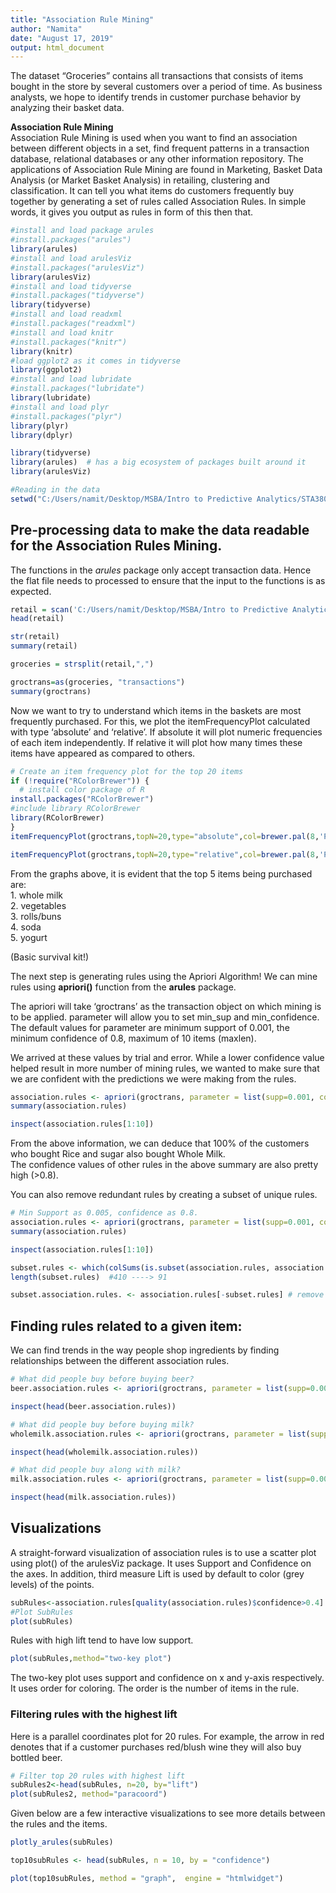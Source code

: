 ---
title: "Association Rule Mining"
author: "Namita"
date: "August 17, 2019"
output: html_document
---

The dataset "Groceries" contains all transactions that consists of items bought in the store by several customers over a period of time. As business analysts, we  hope to identify trends in customer purchase behavior by analyzing their basket data.  

**Association Rule Mining**  
Association Rule Mining is used when you want to find an association between different objects in a set, find frequent patterns in a transaction database, relational databases or any other information repository. The applications of Association Rule Mining are found in Marketing, Basket Data Analysis (or Market Basket Analysis) in retailing, clustering and classification. It can tell you what items do customers frequently buy together by generating a set of rules called Association Rules. In simple words, it gives you output as rules in form of this then that.  

```{r echo = FALSE, include = FALSE}
#install and load package arules
#install.packages("arules")
library(arules)
#install and load arulesViz
#install.packages("arulesViz")
library(arulesViz)
#install and load tidyverse
#install.packages("tidyverse")
library(tidyverse)
#install and load readxml
#install.packages("readxml")
#install and load knitr
#install.packages("knitr")
library(knitr)
#load ggplot2 as it comes in tidyverse
library(ggplot2)
#install and load lubridate
#install.packages("lubridate")
library(lubridate)
#install and load plyr
#install.packages("plyr")
library(plyr)
library(dplyr)

library(tidyverse)
library(arules)  # has a big ecosystem of packages built around it
library(arulesViz)

#Reading in the data
setwd("C:/Users/namit/Desktop/MSBA/Intro to Predictive Analytics/STA380-master/data")

```

## Pre-processing data to make the data readable for the Association Rules Mining. 

The functions in the _arules_ package only accept transaction data. Hence the flat file needs to processed to ensure that the input to the functions is as expected. 
```{r}
retail = scan('C:/Users/namit/Desktop/MSBA/Intro to Predictive Analytics/STA380-master/data/groceries.txt',what="", sep='\n')
head(retail)

str(retail)
summary(retail)

groceries = strsplit(retail,",")

groctrans=as(groceries, "transactions")
summary(groctrans)

```
Now we want to try to understand which  items in the baskets are most frequently purchased. For this, we plot the itemFrequencyPlot calculated with type 'absolute' and 'relative'. If absolute it will plot numeric frequencies of each item independently. If relative it will plot how many times these items have appeared as compared to others.

```{r}
# Create an item frequency plot for the top 20 items
if (!require("RColorBrewer")) {
  # install color package of R
install.packages("RColorBrewer")
#include library RColorBrewer
library(RColorBrewer)
}
itemFrequencyPlot(groctrans,topN=20,type="absolute",col=brewer.pal(8,'Pastel2'), main="Absolute Item Frequency Plot")

itemFrequencyPlot(groctrans,topN=20,type="relative",col=brewer.pal(8,'Pastel2'),main="Relative Item Frequency Plot")

```


From the graphs above, it is evident that the top 5 items being purchased are:  
1. whole milk   
2. vegetables  
3. rolls/buns  
4. soda  
5. yogurt  

(Basic survival kit!)

The next step is generating rules using the Apriori Algorithm! We can mine rules using **apriori()** function from the **arules** package.

The apriori will take 'groctrans' as the transaction object on which mining is to be applied. parameter will allow you to set min_sup and min_confidence. The default values for parameter are minimum support of 0.001, the minimum confidence of 0.8, maximum of 10 items (maxlen).

We arrived at these values by trial and error. While a lower confidence value helped result in more number of mining rules, we wanted to make sure that we are confident with the predictions we were making from the rules.

```{r}
association.rules <- apriori(groctrans, parameter = list(supp=0.001, conf=0.8,maxlen=10))
summary(association.rules)

inspect(association.rules[1:10])
```
From the above information, we can deduce that 100% of the customers who bought Rice and sugar also bought Whole Milk.  
The confidence values of other rules in the above summary are also pretty high (>0.8).

You can also remove redundant rules by creating a subset of unique rules.

```{r}
# Min Support as 0.005, confidence as 0.8.
association.rules <- apriori(groctrans, parameter = list(supp=0.001, conf=0.8,maxlen=10))
summary(association.rules)

inspect(association.rules[1:10])

subset.rules <- which(colSums(is.subset(association.rules, association.rules)) > 1) # get subset rules in vector
length(subset.rules)  #410 ----> 91

subset.association.rules. <- association.rules[-subset.rules] # remove subset rules.

```

## Finding rules related to a given item:

We can find trends in the way people shop ingredients by finding relationships between the different association rules.  

```{r}
# What did people buy before buying beer?
beer.association.rules <- apriori(groctrans, parameter = list(supp=0.001, conf=0.8),appearance = list(default="lhs",rhs="bottled beer"))

inspect(head(beer.association.rules))

# What did people buy before buying milk?
wholemilk.association.rules <- apriori(groctrans, parameter = list(supp=0.001, conf=0.6),appearance = list(default="lhs",rhs="whole milk"))

inspect(head(wholemilk.association.rules))

# What did people buy along with milk?
milk.association.rules <- apriori(groctrans, parameter = list(supp=0.001, conf=0.8),appearance = list(lhs="butter",default="rhs"))

inspect(head(milk.association.rules))

```

## Visualizations

A straight-forward visualization of association rules is to use a scatter plot using plot() of the arulesViz package. It uses Support and Confidence on the axes. In addition, third measure Lift is used by default to color (grey levels) of the points.

```{r}
subRules<-association.rules[quality(association.rules)$confidence>0.4]
#Plot SubRules
plot(subRules)
```

Rules with high lift tend to have low support.

```{r}
plot(subRules,method="two-key plot")
```

The two-key plot uses support and confidence on x and y-axis respectively. It uses order for coloring. The order is the number of items in the rule.

### Filtering rules with the highest lift

Here is a parallel coordinates plot for 20 rules. For example, the arrow in red denotes that if a customer purchases red/blush wine they will also buy bottled beer.


```{r}

# Filter top 20 rules with highest lift
subRules2<-head(subRules, n=20, by="lift")
plot(subRules2, method="paracoord")
```


Given below are a few interactive visualizations to see more details between the rules and the items.


```{r}
plotly_arules(subRules)

top10subRules <- head(subRules, n = 10, by = "confidence")

plot(top10subRules, method = "graph",  engine = "htmlwidget")

```



